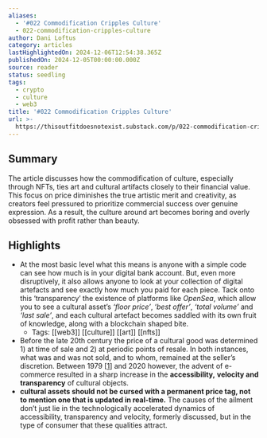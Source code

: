 ```yaml
---
aliases:
  - '#022 Commodification Cripples Culture'
  - 022-commodification-cripples-culture
author: Dani Loftus
category: articles
lastHighlightedOn: 2024-12-06T12:54:38.365Z
publishedOn: 2024-12-05T00:00:00.000Z
source: reader
status: seedling
tags:
  - crypto
  - culture
  - web3
title: '#022 Commodification Cripples Culture'
url: >-
  https://thisoutfitdoesnotexist.substack.com/p/022-commodification-cripples-culture?utm_source=post-email-title&publication_id=243054&post_id=152560134&utm_campaign=email-post-title&isFreemail=true&r=og9hp&triedRedirect=true&utm_medium=email
---
```

## Summary

The article discusses how the commodification of culture, especially through NFTs, ties art and cultural artifacts closely to their financial value. This focus on price diminishes the true artistic merit and creativity, as creators feel pressured to prioritize commercial success over genuine expression. As a result, the culture around art becomes boring and overly obsessed with profit rather than beauty.

## Highlights

- At the most basic level what this means is anyone with a simple code can see how much is in your digital bank account. But, even more disruptively, it also allows anyone to look at your collection of digital artefacts and see exactly how much you paid for each piece.
  Tack onto this ‘transparency’ the existence of platforms like _OpenSea_, which allow you to see a cultural asset’s _‘floor price’_, ‘_best offer’_, _‘total volume’_ and _‘last sale’_, and each cultural artefact becomes saddled with its own fruit of knowledge, along with a blockchain shaped bite.
    - Tags: [[web3]] [[culture]] [[art]] [[nfts]]
- Before the late 20th century the price of a cultural good was determined 1) at time of sale and 2) at periodic points of resale. In both instances, what was and was not sold, and to whom, remained at the seller’s discretion.
  Between 1979 [[1](https://thisoutfitdoesnotexist.substack.com/p/022-commodification-cripples-culture/#footnote-1-152560134)] and 2020 however, the advent of e-commerce resulted in a sharp increase in the **accessibility,** **velocity and transparency** of cultural objects.
- **cultural assets should not be cursed with a permanent price tag, not to mention one that is updated in real-time.** The causes of the ailment don’t just lie in the technologically accelerated dynamics of accessibility, transparency and velocity, formerly discussed, but in the type of consumer that these qualities attract.
